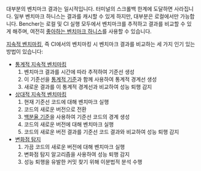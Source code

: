 대부분의 벤치마크 결과는 일시적입니다.
터미널의 스크롤백 한계에 도달하면 사라집니다.
일부 벤치마크 하니스는 결과를 캐시할 수 있게 하지만, 대부분은 로컬에서만 가능합니다.
Bencher는 로컬 및 CI 실행 모두에서 벤치마크를 추적하고 결과를 비교할 수 있게 해주며,
여전히 [좋아하는 벤치마크 하니스][adapters]를 사용할 수 있습니다.

[지속적 벤치마킹][continuous benchmarking], 즉 CI에서의 벤치마킹 시 벤치마크 결과를 비교하는 세 가지 인기 있는 방법이 있습니다:

- [통계적 지속적 벤치마킹][statistical continuous benchmarking]
  1. 벤치마크 결과를 시간에 따라 추적하여 기준선 생성
  2. 이 기준선을 [통계적 기준][thresholds]과 함께 사용하여 통계적 경계선 생성
  3. 새로운 결과를 이 통계적 경계선과 비교하여 성능 퇴행 감지
- [상대적 지속적 벤치마킹][relative continuous benchmarking]
  1. 현재 기준선 코드에 대해 벤치마크 실행
  2. 코드의 새로운 버전으로 전환
  3. [백분율 기준][percentage thresholds]을 사용하여 기준선 코드의 경계 생성
  4. 코드의 새로운 버전에 대해 벤치마크 실행
  5. 코드의 새로운 버전 결과를 기준선 코드 결과와 비교하여 성능 퇴행 감지
- [변화점 탐지][change point detection]
  1. 가끔 코드의 새로운 버전에 대해 벤치마크 실행
  2. 변화점 탐지 알고리즘을 사용하여 성능 퇴행 감지
  3. 성능 퇴행을 유발한 커밋 찾기 위해 이분법적 분석 수행

[adapters]: /ko/docs/explanation/adapters/
[continuous benchmarking]: /ko/docs/explanation/continuous-benchmarking/
[thresholds]: /ko/docs/explanation/thresholds/
[percentage thresholds]: /ko/docs/explanation/thresholds/#percentage-thresholds

[statistical continuous benchmarking]: #statistical-continuous-benchmarking
[relative continuous benchmarking]: #relative-continuous-benchmarking
[change point detection]: #change-point-detection